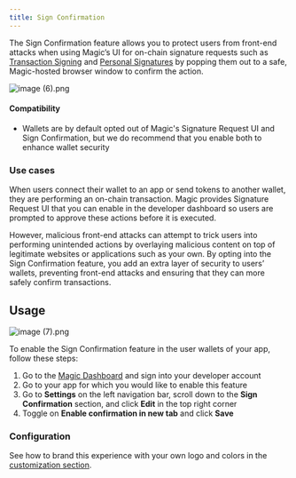 ```yaml
---
title: Sign Confirmation
---
```


The Sign Confirmation feature allows you to protect users from front-end attacks when using Magic’s UI for on-chain signature requests such as [Transaction Signing](/embedded-wallets/wallets/features/transaction-signing) and [Personal Signatures](/embedded-wallets/wallets/features/personal-signatures) by popping them out to a safe, Magic-hosted browser window to confirm the action.

![](https://media.graphcms.com/resize=w:1195,h:900,fit:crop/auto_image/compress/https://media.graphassets.com/eDrpP1CySqm2fCiDPnhK "image (6).png")

#### Compatibility

- Wallets are by default opted out of Magic's Signature Request UI and Sign Confirmation, but we do recommend that you enable both to enhance wallet security

### Use cases

When users connect their wallet to an app or send tokens to another wallet, they are performing an on-chain transaction. Magic provides Signature Request UI that you can enable in the developer dashboard so users are prompted to approve these actions before it is executed.

However, malicious front-end attacks can attempt to trick users into performing unintended actions by overlaying malicious content on top of legitimate websites or applications such as your own. By opting into the Sign Confirmation feature, you add an extra layer of security to users’ wallets, preventing front-end attacks and ensuring that they can more safely confirm transactions.

## Usage

![](https://media.graphcms.com/resize=w:2390,h:1800,fit:crop/auto_image/compress/https://media.graphassets.com/kU7idmqMTdy4jGz2LTHb "image (7).png")

To enable the Sign Confirmation feature in the user wallets of your app, follow these steps:

1.  Go to the [Magic Dashboard](http://dashboard.magic.link) and sign into your developer account
2.  Go to your app for which you would like to enable this feature
3.  Go to **Settings** on the left navigation bar, scroll down to the **Sign Confirmation** section, and click **Edit** in the top right corner
4.  Toggle on **Enable confirmation in new tab** and click **Save**

### Configuration

See how to brand this experience with your own logo and colors in the [customization section](/embedded-wallets/wallets/customization/brand-and-theme).
